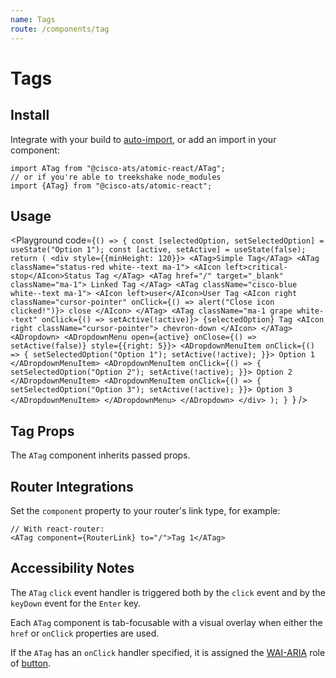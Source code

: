 ```yaml
---
name: Tags
route: /components/tag
---
```



# Tags

## Install

Integrate with your build to [auto-import](?path=/docs/getting-started--page#integrating), or add an import in your component:

```
import ATag from "@cisco-ats/atomic-react/ATag";
// or if you're able to treekshake node_modules
import {ATag} from "@cisco-ats/atomic-react";
```

## Usage

<Playground
  code={`() => {
  const [selectedOption, setSelectedOption] = useState("Option 1");
  const [active, setActive] = useState(false);
  return (
    <div style={{minHeight: 120}}>
      <ATag>Simple Tag</ATag>
      <ATag className="status-red white--text ma-1">
        <AIcon left>critical-stop</AIcon>Status Tag
      </ATag>
      <ATag href="/" target="_blank" className="ma-1">
        Linked Tag
      </ATag>
      <ATag className="cisco-blue white--text ma-1">
        <AIcon left>user</AIcon>User Tag
        <AIcon
          right
          className="cursor-pointer"
          onClick={() => alert("Close icon clicked!")}>
          close
        </AIcon>
      </ATag>
      <ATag
        className="ma-1 grape white--text"
        onClick={() => setActive(!active)}>
        {selectedOption} Tag
        <AIcon right className="cursor-pointer">
          chevron-down
        </AIcon>
      </ATag>
      <ADropdown>
        <ADropdownMenu
          open={active}
          onClose={() => setActive(false)}
          style={{right: 5}}>
          <ADropdownMenuItem
            onClick={() => {
              setSelectedOption("Option 1");
              setActive(!active);
            }}>
            Option 1
          </ADropdownMenuItem>
          <ADropdownMenuItem
            onClick={() => {
              setSelectedOption("Option 2");
              setActive(!active);
            }}>
            Option 2
          </ADropdownMenuItem>
          <ADropdownMenuItem
            onClick={() => {
              setSelectedOption("Option 3");
              setActive(!active);
            }}>
            Option 3
          </ADropdownMenuItem>
        </ADropdownMenu>
      </ADropdown>
    </div>
  );
}
`}
/>

## Tag Props

The `ATag` component inherits passed props.

<Props of="ATag" />

## Router Integrations

Set the `component` property to your router's link type, for example:

```
// With react-router:
<ATag component={RouterLink} to="/">Tag 1</ATag>
```

## Accessibility Notes

The `ATag` `click` event handler is triggered both by the `click` event and by the `keyDown` event for the `Enter` key.

Each `ATag` component is tab-focusable with a visual overlay when either the `href` or `onClick` properties are used.

If the `ATag` has an `onClick` handler specified, it is assigned the [WAI-ARIA](https://www.w3.org/WAI/standards-guidelines/aria/) role of [button](https://www.w3.org/TR/wai-aria/#button).
